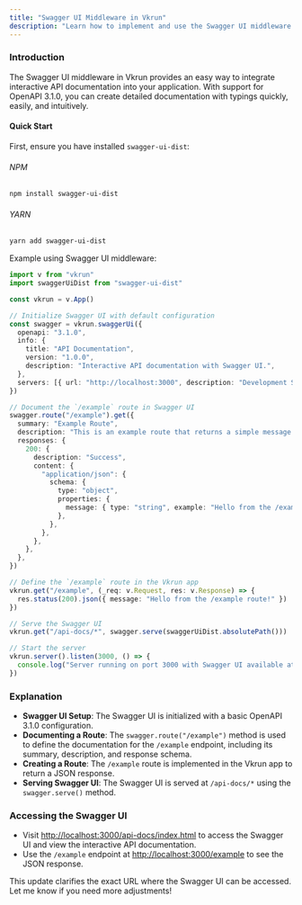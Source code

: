 ```yaml
---
title: "Swagger UI Middleware in Vkrun"
description: "Learn how to implement and use the Swagger UI middleware in Vkrun for API documentation."
---
```


### Introduction

The Swagger UI middleware in Vkrun provides an easy way to integrate interactive API documentation into your application. With support for OpenAPI 3.1.0, you can create detailed documentation with typings quickly, easily, and intuitively.

#### Quick Start

First, ensure you have installed `swagger-ui-dist`:

###### NPM

```bash
npm install swagger-ui-dist
```

###### YARN

```bash
yarn add swagger-ui-dist
```

Example using Swagger UI middleware:

```ts
import v from "vkrun"
import swaggerUiDist from "swagger-ui-dist"

const vkrun = v.App()

// Initialize Swagger UI with default configuration
const swagger = vkrun.swaggerUi({
  openapi: "3.1.0",
  info: {
    title: "API Documentation",
    version: "1.0.0",
    description: "Interactive API documentation with Swagger UI.",
  },
  servers: [{ url: "http://localhost:3000", description: "Development Server" }],
})

// Document the `/example` route in Swagger UI
swagger.route("/example").get({
  summary: "Example Route",
  description: "This is an example route that returns a simple message.",
  responses: {
    200: {
      description: "Success",
      content: {
        "application/json": {
          schema: {
            type: "object",
            properties: {
              message: { type: "string", example: "Hello from the /example route!" },
            },
          },
        },
      },
    },
  },
})

// Define the `/example` route in the Vkrun app
vkrun.get("/example", (_req: v.Request, res: v.Response) => {
  res.status(200).json({ message: "Hello from the /example route!" })
})

// Serve the Swagger UI
vkrun.get("/api-docs/*", swagger.serve(swaggerUiDist.absolutePath()))

// Start the server
vkrun.server().listen(3000, () => {
  console.log("Server running on port 3000 with Swagger UI available at /api-docs/")
})
```

### Explanation

- **Swagger UI Setup**: The Swagger UI is initialized with a basic OpenAPI 3.1.0 configuration.
- **Documenting a Route**: The `swagger.route("/example")` method is used to define the documentation for the `/example` endpoint, including its summary, description, and response schema.
- **Creating a Route**: The `/example` route is implemented in the Vkrun app to return a JSON response.
- **Serving Swagger UI**: The Swagger UI is served at `/api-docs/*` using the `swagger.serve()` method.

### Accessing the Swagger UI

- Visit [http://localhost:3000/api-docs/index.html](http://localhost:3000/api-docs/index.html) to access the Swagger UI and view the interactive API documentation.
- Use the `/example` endpoint at [http://localhost:3000/example](http://localhost:3000/example) to see the JSON response.

This update clarifies the exact URL where the Swagger UI can be accessed. Let me know if you need more adjustments!
